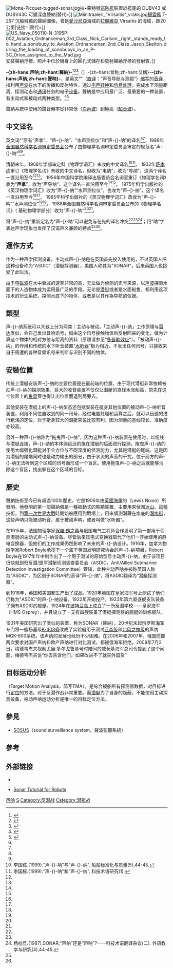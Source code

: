 {{Multiple issues|
{{Refimprove|time=2020-07-08T22:56:22+00:00}}
{{Expand language|1=en|time=2020-07-08T23:02:13+00:00}}
}}
{{noteTA
|G1=Unit
|G2=P
|G3=IT
|1=zh-hans:声呐;zh-hant:聲納;
|2=zh-hans:护卫舰;zh-hant:巡防艦;
|3=zh-hans:信号;zh-hant:訊號;
|4=zh-hans:多普勒效应;zh-hk:多普勒效應;zh-tw:都卜勒效應;
|5=zh-hans:声呐;zh-hant:聲納;
}}
[[File:Motte-Picquet-tugged-sonar.jpg|thumb]]{{le|喬治•萊格斯級|Georges Leygues-class frigate}}拉•蒙特號[[巡防艦|巡防艦]]裝置於艦尾的 DUBV43 或 DUBV43C 可變深度聲納|替代=]]
[[File:Miinitraaleri_"Virsaitis"_vrakk.jpg|thumb]][[掃雷艦|掃雷艦]] T-297 沉船残骸的聲納圖像，曾是[[愛沙尼亞|愛沙尼亞]]海域的[[拉脫維亞|拉脫維亞]] Virsaitis 的海域，距{{le|克里島|Keri (island)}}20 公里|链接=|替代=]]
[[File:US_Navy_050110-N-3195P-002_Aviation_Ordnanceman_3rd_Class_Nick_Carlson,_right,_stands_ready_to_hand_a_sonobuoy_to_Aviation_Ordnanceman_2nd_Class_Jason_Skelton_during_the_loading_of_sonobuoys_in_an_P-3C_Orion_assigned_to_the_Mad.jpg|right]]安裝聲納浮標。照片中位於機身上的圓孔式儲存和發射聲納浮標的發射管。]]

'''-{zh-hans:声呐;zh-hant:聲納}-'''<ref>{{Cite web|title=聲納|url=http://terms.naer.edu.tw/detail/3555220/|accessdate=2020-07-07|archive-date=2020-07-07|archive-url=https://web.archive.org/web/20200707112459/http://terms.naer.edu.tw/detail/3555220/|dead-url=no}}</ref><ref>{{Cite web|title=声呐[DB/OL]|url=http://www.termonline.cn/list.htm?k=%E5%A3%B0%E5%91%90|accessdate=2020-04-25|author=|date=|format=|publisher=|language=zh|archive-date=2020-05-23|archive-url=https://web.archive.org/web/20200523135835/http://www.termonline.cn/list.htm?k=%E5%A3%B0%E5%91%90|dead-url=no}}</ref><ref>{{Cite web|title=这些译名差错, 你中招了吗?[EB/OL]|url=http://www.cankaoxiaoxi.com/ym/20191127/2396479_5.shtml|accessdate=2020-04-25|author=|date=2019-11-27|format=|publisher=|language=zh|archive-date=2020-05-23|archive-url=https://web.archive.org/web/20200523135855/http://www.cankaoxiaoxi.com/ym/20191127/2396479_5.shtml|dead-url=no}}</ref>（{{lang-en|sonar}}）-{zh-hans:曾称;zh-hant:又稱}-'''-{zh-hans:声纳;zh-hant:聲呐}-'''，是英文“{{lang|en|'''SO'''und '''N'''avigation '''A'''nd '''R'''anging}}”（[[直译|直译]]：“声音导航与测距”）[[缩写|缩写]]的[[音译|音译]]，指利用[[声波|声波]]在水下的传播和反射特性，通过[[电声转换|电声转换]]和[[信息处理|信息处理]]，完成水下测量距离、探测动态和[[通讯|通讯]]任务的电子[[设备|设备]]。聲納是{{le|水聲學|Hydroacoustics}}中应用最广泛、最重要的一种装置，有主动式和被动式两种类型。<ref name=":0">{{cite book|title=辞海: 普及版 上册[M]|year=1999|publisher=上海辞书出版社|language=zh|pages=1527|last=|first=|location=上海}}</ref><ref>{{Cite web|title=声呐技术及其应用[EB/OL]|url=https://www.chinaunsv.com/html/2015/proTech_0703/12130.html|accessdate=2020-04-25|author=|date=2015-07-03|format=|publisher=|language=zh|archive-date=2020-05-23|archive-url=https://web.archive.org/web/20200523135849/https://www.chinaunsv.com/html/2015/proTech_0703/12130.html|dead-url=no}}</ref>

聲納系統中使用的聲音頻率從非常低（[[次声波|次声波]]）到極高（[[超音波|超音波]]）。

== 中文译名 ==


英文词“{{lang|en|sonar}}”原有“声拿”、“声-{}-纳”、“水声测位仪”和“声-{}-呐”的译名<ref name=l1 /><ref name=l2/>，1988年[[全国自然科学名词审定委员会|全国自然科学名词审定委员会]]公布了由物理学名词审定委员会审定的规范名“声-{}-呐”<ref name=l1 /><ref name=l2/>。

清朝末年，1908年学部审定科《物理学语汇》未收{{lang|en|sonar}}的中文译名<ref name=l1>李国栋.(1999).“声-{}-呐”与“声-{}-纳”. 船舶标准化与质量(5),44-45.</ref><ref name=l2>李国栋.(1999).“声-{}-呐”和“声-{}-纳”. 科技术语研究(1).</ref>。
1932年[[萨本栋|萨本栋]]审订《物理学名词》未收{{lang|en|sonar}}的中文译名，但收{{lang|en|susceptance}}为“电纳”，收{{lang|en|admittance}}为“导纳”，这两个译名一直沿用至今<ref name=l1 /><ref name=l2/>。
1956年中国科学院编译出版委员会名词室重订《物理学名词》收{{lang|en|sonar}}为“'''声拿'''”，收{{lang|en|acoustic admittance}}为“声导纳”，这个译名一直沿用至今<ref name=l1 /><ref name=l2/>。
1975年科学出版社的《英汉物理学词汇》收{{lang|en|sonar}}为“声-{}-纳”“水声测位仪”，也收{{lang|en|acoustic susceptance}}为“声-{}-纳”，这个译名一直沿用至今<ref name=l1 /><ref name=l2/>。
1985年科学出版社的《英汉物理学词汇》改收{{lang|en|sonar}}为“声-{}-呐”“水声测位仪”<ref name=l1 /><ref name=l2/>。
1988年全国自然科学名词审定委员会公布的《物理学名词》（ 基础物理学部分）收{{lang|en|sonar}}为“声-{}-呐”<ref name=l1 /><ref name=l2/>。

将“声-{}-纳”重新定名为“声-{}-呐”可以避免与在先{{lang|en|acoustic susceptance}}的译名冲突<ref name=l1 /><ref name=l2/><ref>杨枕旦.(1987).SONAR,“声纳”还是“声呐”?——科技术语翻译杂议(二). 外语教学与研究(4),44-45.</ref>；用“呐”字表达声学现象也发挥了汉语声义兼顾的特点<ref name=l1 /><ref name=l2/>。

== 運作方式 ==
{{Unreferenced section|date=2020-07-08}}
作为一种声学探测设备，主动式声-{}-纳是在英国首先投入使用的，不过英国人把这种设备称为"ASDIC"（潜艇探测器），美国人称其为"SONAR"，后来英国人也接受了此叫法。

由于[[电磁波|电磁波]]在水中衰减的速率非常的高，无法做为侦测的讯号来源，以[[声波|声波]]探测水面下的人造物体成为运用最广泛的手段。无论是[[潜艇|潜艇]]或者是水面船隻，都利用这项技术的衍生系统，探测水底下的物体，或者是以其作為导航的依据。

== 類型 ==
{{Unreferenced section|date=2020-07-08}}
声-{}-纳系统可以大致上分为两类：主动与被动。「主动声-{}-纳」工作原理与[[雷达|雷达]]类似，会自己发出音响讯号，借由这个讯号接触物体后反射回来的变化，做为计算这个物体的相对方位与距离的资料（原理请参见“[[多普勒效应|多普勒效应]]”）。「被动声-{}-纳」的作用和传统的水下听音装置“[[水下聽音器|水听器]]”极为相近，不发出任何讯号，只接收来自于周遭的各种音頻讯号来判断与识别不同的物体。

== 安裝位置 ==
{{Unreferenced section|date=2020-07-08}}
传统上潜艇安装声-{}-纳的主要位置是在最前端的位置，由于现代潜艇非常依赖被动声-{}-纳的探测效果，巨大的收音装置不仅仅让潜艇的直径水涨船高，原先在这个位置上的[[鱼雷|鱼雷]]管也得让出位置而退到两旁去。

其他安装在潜艇上的声-{}-纳型态还包括安装在艇身其他位置的被动声-{}-纳听音装置，利用不同位置收到的同一讯号，经过电脑处理和运算之后，就可以迅速的进行粗浅的定位，对于艇身较大的潜艇来说比较有利，因为测量的基线较长，准确度亦较高。

另外一种声-{}-纳称为“拖曳声-{}-纳”，因为这种声-{}-纳装置在使用时，以缆线与潜艇连接，声-{}-纳的本体则远远的拖在潜艇的后面进行探测，拖曳声-{}-纳的使用大幅强化潜艇对于全方位与不同深度的侦测能力，尤其是潜艇的尾端。这是因为潜艇的尾端同时也是动力输出的部分，由于水流的声音的干扰，位于前方的声-{}-纳无法听到这个区域的讯号而形成一个盲区。使用拖曳声-{}-纳之后就能够消除这个盲区，找出躲在这个区域的目标。

== 歷史 ==
{{Unreferenced section|date=2020-07-08}}
聲納技術至今已有超過100年歷史，它是1906年由[[英國海軍|英國海軍]]的{{link-en|李維斯·理察森|Lewis Nixon (naval architect)}}（Lewis Nixon）所發明。他發明的第一部聲納儀是一種被動式的聆聽裝置，主要用來偵測[[冰山|冰山]]。這種技術，到[[第一次世界大戰|第一次世界大戰]]時開始被應用到戰場上，用來偵測潛藏在水底的[[潛水艇|潛水艇]]，这些声呐只能被动听音，属于被动声呐，或者叫做“水听器”。

在1915年，法国物理学家[[保羅·朗之萬|保羅·朗之萬]]与俄国电气工程师{{tsl|fr|Constantin Chilowski}}合作发明了第一部用于侦测潜艇的主动式声-{}-纳设备。尽管后来压电式变换器取代了他们一开始使用的静电变换器，但他们的工作成果仍然影响了未来的声-{}-纳设计。1916年，加拿大物理学家Robert Boyle承揽下一个属于英国发明研究协会的声-{}-纳项目，Robert Boyle在1917年年中制作出了一个用于测试的原始型号主动声-{}-纳，由于该项目很快就划归反潜/盟军潜艇侦测调查委员会（ASDIC，Anti/Ailled Submarine Detection Investigation Committee）管辖，此种主动声呐亦被称英国人称为“ASDIC”，为区别于SONAR的音译“声-{}-纳”，将ASDIC翻译为“潜艇探测器”。

到1918年，英国和美国都生产出了成品。1920年英国在皇家海军{{tsl|en|HMS Antrim}}号上测试了他们仍称为"ASDIC"的声-{}-纳设备，1922年开始投产，1923年第六驱逐舰支队装备了拥有ASDIC的舰艇。1924年在[[波特兰岛_(英国)|波特兰岛]]上成立了一所反潜学校——皇家海军{{le|Ospery号|HMS Osprey, Portland}}（HMS Osprey），并且设立了一支有四艘装备了潜艇探测器的舰艇的训练舰队。

1931年美国研究出了类似的装置，称为SONAR（聲納）。20世纪末起俄罗斯海军专门将一艘杨基级[[K-403号潜艇|K-403号]]改成了实验艇用于测试[[亚森级核潜艇|亚森级]]和[[北风之神级核潜艇|北风之神级]]的声纳MGK-600系统。该声纳的发展也经历不少困难。在2006年和2007年，俄国防部两次要求对国产声纳和欧产声纳进行对比测试，都被俄海军拒绝。2009年7月2日，梅德韦杰夫视察尤里·多尔戈鲁基号时陪同的威茨基海军总司令提到了这个问题，梅德韦杰夫说“你去告诉他们，如果改进不了就买外国货”
<!--
The French physicist [[Paul_Langevin|Paul Langevin]], working with a Russian emigré electrical engineer, Constantin Chilowski, invented the first active sonar-type device for detecting submarines in [[1915|1915]].  Although [[piezoelectricity|piezoelectric]] transducers later superseded the [[electrostatics|electrostatic]] transducers they used, their work influenced the future of sonar designs. In 1916, under the British Board of Inventions and Research, Canadian physicist Robert Boyle took on the project, which subsequently passed to the '''Anti-''' (or '''Allied''') '''Submarine Detection Investigation Committee''', producing a prototype for testing in mid-1917, hence the British acronym '''ASDIC'''.{{fn|1}}

By [[1918|1918]], both the [[United_States|U.S.]] and [[Britain|Britain]] had built active systems. The UK tested what they still called ASDIC on [[HMS_Antrim|''HMS Antrim'']] in 1920, and started production of units in 1922.  The 6th Destroyer Flotilla had ASDIC-equipped vessels in 1923.  An anti-submarine school, ''HMS Osprey'', and a training flotilla of four vessels were established on [[Isle_of_Portland|Portland]] in 1924.

The U.S. Sonar QB set arrived in 1931. By the outbreak of [[World_War_II|World War II]], the [[Royal_Navy|Royal Navy]] had five sets for different surface ship classes, and others for submarines. The greatest advantage came when it was linked to the [[Squid_(weapon)|Squid]] anti-submarine weapon.
-->

==目标运动分析==
{{Unreferenced section|date=2020-07-08}}
{{link-en|目标运动分析|Target Motion Analysis}}（Target Motion Analysis，简写TMA），是综合舰船所有探测器数据，对目标进行[[定位|定位]]的方法。对于反潜作战非常重要。而[[潜艇|潜艇]]为了自身的隐蔽，不能使用主动探测设备，被动声纳运动分析是唯一的目标定位方法。

==參見==
*[[SOSUS|SOSUS]]（sound surveillance system，聲波監聽系統）

== 參考 ==
{{reflist}}

== 外部链接 ==
* {{Commonscat-inline|Sonar}}
* {{En}}[http://www.societyofrobots.com/sensors_sonar.shtml Sonar Tutorial for Robots] {{Wayback|url=http://www.societyofrobots.com/sensors_sonar.shtml |date=20171229001216 }}

{{hydroacoustics}}
{{Sensors}}
{{Authority control}}

[[Category:声呐|]]
[[Category:字首缩写|S]]
[[Category:反潜战|Category:反潜战]]
[[Category:潜艇战|Category:潜艇战]]